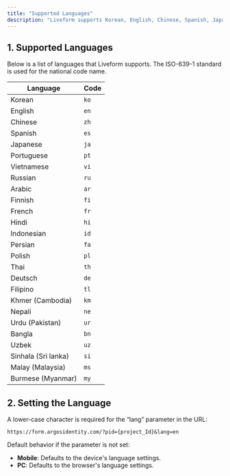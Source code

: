 ```yaml
---
title: "Supported Languages"
description: "Liveform supports Korean, English, Chinese, Spanish, Japanese, Portuguese, Vietnamese, Russian, and more."
---
```


## 1. Supported Languages

Below is a list of languages that Liveform supports. The ISO-639-1 standard is used for the national code name.

| Language            | Code |
| ------------------- | ---- |
| Korean              | `ko` |
| English             | `en` |
| Chinese             | `zh` |
| Spanish             | `es` |
| Japanese            | `ja` |
| Portuguese          | `pt` |
| Vietnamese          | `vi` |
| Russian             | `ru` |
| Arabic              | `ar` |
| Finnish             | `fi` |
| French              | `fr` |
| Hindi               | `hi` |
| Indonesian          | `id` |
| Persian             | `fa` |
| Polish              | `pl` |
| Thai                | `th` |
| Deutsch             | `de` |
| Filipino            | `tl` |
| Khmer (Cambodia)    | `km` |
| Nepali              | `ne` |
| Urdu (Pakistan)     | `ur` |
| Bangla              | `bn` |
| Uzbek               | `uz` |
| Sinhala (Sri lanka) | `si` |
| Malay (Malaysia)    | `ms` |
| Burmese (Myanmar)   | `my` |

## 2. Setting the Language

A lower-case character is required for the “lang” parameter in the URL:

`https://form.argosidentity.com/?pid={project_Id}&lang=en`

<Note>
  Default behavior if the parameter is not set:

  - **Mobile**: Defaults to the device's language settings.
  - **PC**: Defaults to the browser's language settings.
</Note>